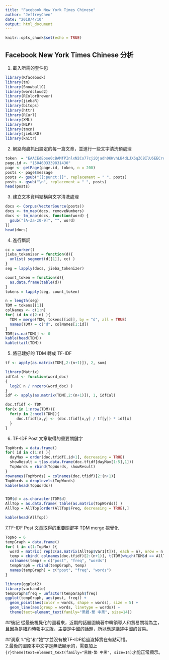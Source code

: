 ```yaml
---
title: "Facebook New York Times Chinese"
author: "JeffreyChen"
date: "2018/4/10"
output: html_document
---
```


```r
knitr::opts_chunk$set(echo = TRUE)
```

## Facebook New York Times Chinese 分析
1. 載入所需的套件包
```r
library(Rfacebook)
library(tm)
library(SnowballC)
library(wordcloud2)
library(RColorBrewer)
library(jiebaR)
library(bitops)
library(httr)
library(RCurl)
library(XML)
library(NLP)
library(tmcn)
library(jiebaRD)
library(knitr)
```

2. 網路爬蟲抓出設定的每一篇文章，並進行一些文字清洗預處理

```r
token  = "EAACEdEose0cBAMfPInlxN2Co77cjiQjadh0KWvhLB4dLJX6qZC8IlU6EECrook6FPZAgfvOZCM3qquyODqAGPLq8NBSdznki1tJWCe9CQkcAWVWzjmsGnBZCZBFGrEoJj96wzqC1ZArgYRwyyei7o3iiBCcNNKCBajGAZBdOG3xfWQu9Ppod2D4V7XwgAeVQtofD6KhGB0tnQZDZD"
page.id <- "1504603339831430"
page <- getPage(page.id, token, n = 200)
posts <- page$message
posts <- gsub("[[:punct:]]", replacement = " ", posts)
posts <- gsub("\n", replacement = " ", posts)
head(posts)
```

3. 建立文本資料結構與文字清洗處理
```r
docs <- Corpus(VectorSource(posts))
docs <- tm_map(docs, removeNumbers)
docs <- tm_map(docs, function(word) {
  gsub("[A-Za-z0-9]", "", word)
})
head(docs)
```

4. 進行斷詞
```r
cc = worker()
jieba_tokenizer = function(d){
  unlist( segment(d[[1]], cc) )
}
seg = lapply(docs, jieba_tokenizer)

count_token = function(d){
  as.data.frame(table(d))
}
tokens = lapply(seg, count_token)

n = length(seg)
TDM = tokens[[1]]
colNames <- c(1:n)
for( id in c(2:n) ){
  TDM = merge(TDM, tokens[[id]], by = "d", all = TRUE)
  names(TDM) = c("d", colNames[1:id])
}
TDM[is.na(TDM)] <- 0
kable(head(TDM))
kable(tail(TDM))
```

5. 將已建好的 TDM 轉成 TF-IDF
```r
tf <- apply(as.matrix(TDM[,2:(n+1)]), 2, sum)

library(Matrix)
idfCal <- function(word_doc)
{ 
  log2( n / nnzero(word_doc) ) 
}
idf <- apply(as.matrix(TDM[,2:(n+1)]), 1, idfCal)

doc.tfidf <- TDM
for(x in 1:nrow(TDM)){
  for(y in 2:ncol(TDM)){
     doc.tfidf[x,y] <- (doc.tfidf[x,y] / tf[y]) * idf[x]
  }
}
```


6. TF-IDF Post 文章取得的重要關鍵字
```r
TopWords = data.frame()
for( id in c(1:n) ){
  dayMax = order(doc.tfidf[,id+1], decreasing = TRUE)
  showResult = t(as.data.frame(doc.tfidf[dayMax[1:5],1]))
  TopWords = rbind(TopWords, showResult)
}
rownames(TopWords) = colnames(doc.tfidf)[2:(n+1)]
TopWords = droplevels(TopWords)
kable(head(TopWords))


TDM$d = as.character(TDM$d)
AllTop = as.data.frame( table(as.matrix(TopWords)) )
AllTop = AllTop[order(AllTop$Freq, decreasing = TRUE),]

kable(head(AllTop))
```

7.TF-IDF Post 文章取得的重要關鍵字 TDM merge 視覺化
```r
TopNo = 6
tempGraph = data.frame()
for( t in c(1:TopNo) ){
  word = matrix( rep(c(as.matrix(AllTop$Var1[t])), each = n), nrow = n )
  temp = cbind( colnames(doc.tfidf)[2:(n+1)], t(TDM[which(TDM$d == AllTop$Var1[t]), 2:(n+1)]), word )
  colnames(temp) = c("post", "freq", "words")
  tempGraph = rbind(tempGraph, temp)
  names(tempGraph) = c("post", "freq", "words")
}

library(ggplot2)
library(varhandle)
tempGraph$freq = unfactor(tempGraph$freq)
ggplot(tempGraph, aes(post, freq)) + 
  geom_point(aes(color = words, shape = words), size = 5) +
  geom_line(aes(group = words, linetype = words)) +
  theme(text=element_text(family="黑體-繁 中黑", size=14))
```
  






##後記
從最後視覺化的圖看來，近期的話題圍繞著中韓領導人和貿易關稅為主，且因為是紐約時報中文版，主要是中國的話題，所以應是講述中國的貿易。 

##洞察
1.“他”和“她”字並沒有被TF-IDF給過濾掉實在有點可惜。  
2.最後的圖原本中文字是無法顯示的，需要加上```{r}theme(text=element_text(family="黑體-繁 中黑", size=14)```才能正常顯示。